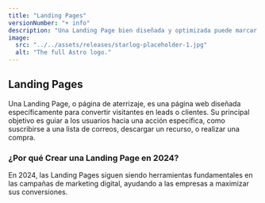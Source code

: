 ```yaml
---
title: "Landing Pages"
versionNumber: "+ info"
description: "Una Landing Page bien diseñada y optimizada puede marcar la diferencia entre el éxito o fracaso de una campaña de marketing. Al enfocarte en el diseño, la experiencia del usuario y la optimización para conversiones, estarás en una excelente posición para aumentar la efectividad de tu página en 2024. ¡Comienza a crear tu Landing Page hoy y maximiza los resultados de tus campañas!"
image:
  src: "../../assets/releases/starlog-placeholder-1.jpg"
  alt: "The full Astro logo."
---
```


## Landing Pages

Una Landing Page, o página de aterrizaje, es una página web diseñada específicamente para convertir visitantes en leads o clientes. Su principal objetivo es guiar a los usuarios hacia una acción específica, como suscribirse a una lista de correos, descargar un recurso, o realizar una compra. 

### ¿Por qué Crear una Landing Page en 2024?

En 2024, las Landing Pages siguen siendo herramientas fundamentales en las campañas de marketing digital, ayudando a las empresas a maximizar sus conversiones.